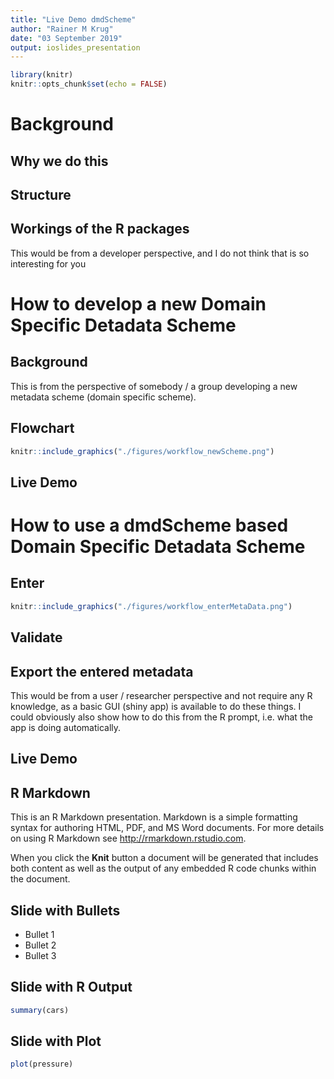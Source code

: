 ```yaml
---
title: "Live Demo dmdScheme"
author: "Rainer M Krug"
date: "03 September 2019"
output: ioslides_presentation
---
```


```r
library(knitr)
knitr::opts_chunk$set(echo = FALSE)
```

# Background

## Why we do this

## Structure

## Workings of the R packages
This would be from a developer perspective, and I do not think that is so interesting for you

# How to develop a new Domain Specific Detadata Scheme

## Background
This is from the perspective of somebody / a group developing a new metadata scheme (domain specific scheme).

## Flowchart
```r
knitr::include_graphics("./figures/workflow_newScheme.png")
```

## Live Demo

# How to use a dmdScheme based Domain Specific Detadata Scheme

## Enter  
```r
knitr::include_graphics("./figures/workflow_enterMetaData.png")
```

## Validate

## Export the entered metadata
This would be from a user / researcher perspective and not require any R knowledge, as a basic GUI (shiny app) is available to do these things. I could obviously also show how to do this from the R prompt, i.e. what the app is doing automatically.

## Live Demo

## R Markdown

This is an R Markdown presentation. Markdown is a simple formatting syntax for authoring HTML, PDF, and MS Word documents. For more details on using R Markdown see <http://rmarkdown.rstudio.com>.

When you click the **Knit** button a document will be generated that includes both content as well as the output of any embedded R code chunks within the document.

## Slide with Bullets

- Bullet 1
- Bullet 2
- Bullet 3

## Slide with R Output

```r
summary(cars)
```

## Slide with Plot

```r
plot(pressure)
```

